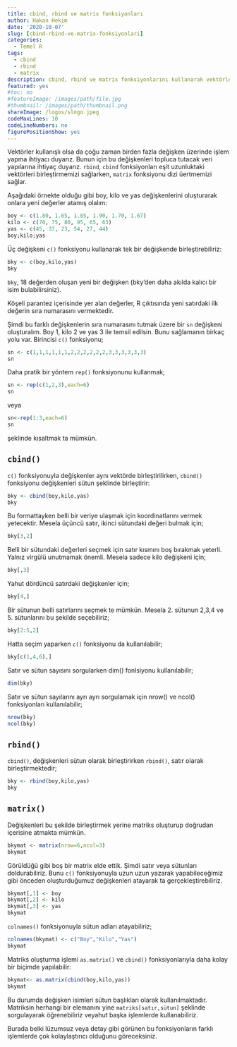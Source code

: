 ```yaml
---
title: cbind, rbind ve matrix fonksiyonları
author: Hakan Hekim
date: '2020-10-07'
slug: [cbind-rbind-ve-matrix-fonksiyonlari]
categories:
  - Temel R
tags:
  - cbind
  - rbind
  - matrix
description: cbind, rbind ve matrix fonksiyonlarını kullanarak vektörleri birleştirme ve diziler oluşturma konuları.
featured: yes
#toc: no
#featureImage: /images/path/file.jpg
#thumbnail: /images/path/thumbnail.png
shareImage: /logos/slogo.jpeg
codeMaxLines: 10
codeLineNumbers: no
figurePositionShow: yes
---
```


Vektörler kullanışlı olsa da çoğu zaman birden fazla değişken üzerinde işlem yapma ihtiyacı duyarız. Bunun için bu değişkenleri topluca tutacak veri yapılarına ihtiyaç duyarız. `rbind`, `cbind` fonksiyonları eşit uzunluktaki vektörleri birleştirmemizi sağlarken, `matrix` fonksiyonu dizi üertmemizi sağlar.

Aşağıdaki örnekte olduğu gibi boy, kilo ve yas değişkenlerini oluşturarak onlara yeni değerler atamış olalım:

```r
boy <- c(1.80, 1.65, 1.85, 1.90, 1.70, 1.67)
kilo <- c(70, 75, 80, 95, 65, 63)
yas <- c(45, 37, 23, 54, 27, 44)
boy;kilo;yas
```

Üç değişkeni `c()` fonksiyonu kullanarak tek bir değişkende birleştirebiliriz:

```r
bky <- c(boy,kilo,yas)
bky
```

`bky`, 18 değerden oluşan yeni bir değişken (bky’den daha akılda kalıcı bir isim bulabilirsiniz).

Köşeli parantez içerisinde yer alan değerler, R çıktısında yeni satırdaki ilk değerin sıra numarasını vermektedir.

Şimdi bu farklı değişkenlerin sıra numarasını tutmak üzere bir `sn` değişkeni oluşturalım. Boy 1, kilo 2 ve yas 3 ile temsil edilsin. Bunu sağlamanın birkaç yolu var. Birincisi `c()` fonksiyonu;

```r
sn <- c(1,1,1,1,1,1,2,2,2,2,2,2,3,3,3,3,3,3)
sn
```

Daha pratik bir yöntem `rep()` fonksiyonunu kullanmak;

```r
sn <- rep(c(1,2,3),each=6)
sn
```

veya

```r
sn<-rep(1:3,each=6)
sn
```

şeklinde kısaltmak ta mümkün.

## `cbind()`

`c()` fonksiyonuyla değişkenler aynı vektörde birleştirilirken, `cbind()` fonksiyonu değişkenleri sütun şeklinde birleştirir:

```r
bky <- cbind(boy,kilo,yas)
bky
```

Bu formattayken belli bir veriye ulaşmak için koordinatlarını vermek yetecektir. Mesela üçüncü satır, ikinci sütundaki değeri bulmak için;

```r
bky[3,2]
```

Belli bir sütundaki değerleri seçmek için satır kısmını boş bırakmak yeterli. Yalnız virgülü unutmamak önemli. Mesela sadece kilo değişkeni için;

```r
bky[,3]
```

Yahut dördüncü satırdaki değişkenler için;

```r
bky[4,]
```

Bir sütunun belli satırlarını seçmek te mümkün. Mesela 2. sütunun 2,3,4 ve 5. sütunlarını bu şekilde seçebiliriz;

```r
bky[2:5,2]
```

Hatta seçim yaparken `c()` fonksiyonu da kullanılabilir;

```r
bky[c(1,4,6),]
```

Satır ve sütun sayısını sorgularken dim() fonlsiyonu kullanılabilir;

```r
dim(bky)
```

Satır ve sütun sayılarını ayrı ayrı sorgulamak için nrow() ve ncol() fonksiyonları kullanılabilir;

```r
nrow(bky)
ncol(bky)
```

## `rbind()`

`cbind()`, değişkenleri sütun olarak birleştirirken `rbind()`, satır olarak birleştirmektedir;

```r
bky <- rbind(boy,kilo,yas)
bky
```

## `matrix()`

Değişkenleri bu şekilde birleştirmek yerine matriks oluşturup doğrudan içerisine atmakta mümkün.

```r
bkymat <- matrix(nrow=6,ncol=3)
bkymat
```

Görüldüğü gibi boş bir matrix elde ettik. Şimdi satır veya sütunları doldurabiliriz. Bunu `c()` fonksiyonuyla uzun uzun yazarak yapabileceğimiz gibi önceden oluşturduğumuz değişkenleri atayarak ta gerçekleştirebiliriz.

```r
bkymat[,1] <- boy
bkymat[,2] <- kilo
bkymat[,3] <- yas
bkymat
```

`colnames()` fonksiyonuyla sütun adları atayabiliriz;

```r
colnames(bkymat) <- c("Boy","Kilo","Yas")
bkymat
```

Matriks oluşturma işlemi `as.matrix()` ve `cbind()` fonksiyonlarıyla daha kolay bir biçimde yapılabilir:

```r
bkymat<- as.matrix(cbind(boy,kilo,yas))
bkymat
```

Bu durumda değişken isimleri sütun başlıkları olarak kullanılmaktadır. Matriksin herhangi bir elemanını yine `matriks[satır,sütun]` şeklinde sorgulayarak öğrenebiliriz veyahut başka işlemlerde kullanabiliriz.

Burada belki lüzumsuz veya detay gibi görünen bu fonksiyonların farklı işlemlerde çok kolaylaştırıcı olduğunu göreceksiniz.
